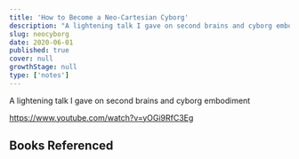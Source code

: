 ```yaml
---
title: 'How to Become a Neo-Cartesian Cyborg'
description: "A lightening talk I gave on second brains and cyborg embodiment"
slug: neocyborg
date: 2020-06-01
published: true
cover: null
growthStage: null
type: ['notes']
---
```



A lightening talk I gave on second brains and cyborg embodiment

https://www.youtube.com/watch?v=yOGi9RfC3Eg

## Books Referenced

<Book
      slug="/mwlb"
      title="Metaphors We Live By"
      author='George Lakoff'
/>

<Book
      slug="/mwlb"
      title="Natural Born Cyborgs"
      author='Andy Clark'
/>